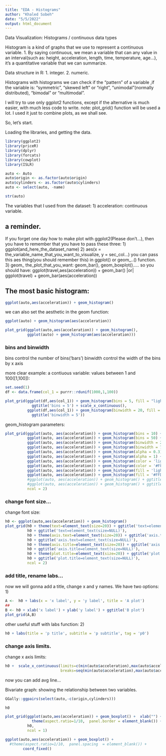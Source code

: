 ```yaml
---
title: "EDA - Histograms"
author: "Khaled Sobeh"
date: "5/5/2022"
output: html_document
---
```


Data Visualization: Histograms / continuous data types 


Histogram is a kind of graphs that we use to represent a continuous variable.
1. By saying continuous, we mean a variable that can any value in an interval(such as: height, acceleration, length, time, temperature, age...), it's a quantitative variable that we can summarize.

Data structure in R: 
1. integer.
2. numeric.

Histograms
with histograms we can check if the "pattern" of a variable ,if the variable is: "symmetric", "skewed left" or "right", "unimodal"(normally distributed), "bimodal" or "multimodal". 


I will try to use only ggplot2 functions, except if the alternative is much easier, with much less code to write. 
note: plot_grid() function will be used a lot. I used it just to combine plots, as we shall see.

So, let's start.

Loading the libraries, and getting the data.
```r
library(ggplot2)
library(priceR)
library(dplyr)
library(forcats)
library(cowplot)
library(ISLR)
```

```r
auto <- Auto
auto$origin <- as.factor(auto$origin)
auto$cylinders <- as.factor(auto$cylinders)
auto <- select(auto, -name)
```
```r
str(auto)
```

The variables that I used from the dataset:
1) acceleration: continuous variable.

## a reminder.
If you forget one day how to make plot with ggplot2(Please don't...), then you have to remember that you have to pass these three:
1) ggplot(and_here_the_dataset_name)
2) aes(x = the_variable_name_that_you_want_to_visualize, y = sec_col...)
you can pass this aes thing(you should remember this) in ggplot() or geom_..() function.
3) geom_ the_plot_that_you_want: geom_bar(), geom_boxplot().....
so you should have:
ggplot(travel,aes(acceleration)) + geom_bar() |or| ggplot(travel) + geom_bar(aes(acceleration))




## The most basic histogram:
```r
ggplot(auto,aes(acceleration)) + geom_histogram()
```

we can also set the aesthetic in the geom function:
```r
ggplot(auto) + geom_histogram(aes(acceleration))
```

```r
plot_grid(ggplot(auto,aes(acceleration)) + geom_histogram(),
          ggplot(auto) + geom_histogram(aes(acceleration)))
```


### bins and binwidth
bins control the number of bins('bars')
binwidth control the width of the bins by x axis

more clear example: a contiuous variable: values between 1 and 100([1,100]):
```r
set.seed(1)
df <- data.frame(col_1 = purrr::rdunif(1000,1,100))
```

```r
plot_grid(ggplot(df,aes(col_1)) + geom_histogram(bins = 5, fill = "lightblue", colour = "black") +
            ggtitle('bins = 5') + scale_x_continuous(),
          ggplot(df,aes(col_1)) + geom_histogram(binwidth = 20, fill = "lightblue", colour = "black") +
            ggtitle('binwidth = 5'))
```


geom_histogram parameters:
```r

plot_grid(ggplot(auto, aes(acceleration)) + geom_histogram(bins = 10) + ggtitle("bins = 10"),
          ggplot(auto, aes(acceleration)) + geom_histogram(bins = 50) + ggtitle("bins = 50"),
          ggplot(auto, aes(acceleration)) + geom_histogram(binwidth = 2) + ggtitle("binwidth = 2"),
          ggplot(auto, aes(acceleration)) + geom_histogram(binwidth = 7) + ggtitle("binwidth = 7"),
          ggplot(auto, aes(acceleration)) + geom_histogram(alpha = 0.3) + ggtitle("alpha = 0.3"),
          ggplot(auto, aes(acceleration)) + geom_histogram(alpha = 1) + ggtitle("alpha = 1"),
          ggplot(auto, aes(acceleration)) + geom_histogram(color = 'lightblue') + ggtitle("color = 'lightblue'"),
          ggplot(auto, aes(acceleration)) + geom_histogram(color = '#FFDB6D') + ggtitle("color = #FFDB6D"),
          ggplot(auto, aes(acceleration)) + geom_histogram(fill = 'lightblue') + ggtitle("fill = 'lightblue'"),
          ggplot(auto, aes(acceleration)) + geom_histogram(fill = '#FFDB6D') + ggtitle("fill = #FFDB6D"),
          #ggplot(auto, aes(acceleration)) + geom_histogram() + ggtitle(""),
          #ggplot(auto, aes(acceleration)) + geom_histogram() + ggtitle(""),
          ncol = 2)
```


### change font size...
change font size:
```r
h0 <- ggplot(auto,aes(acceleration)) + geom_histogram()
plot_grid(h0 + theme(text=element_text(size=20)) + ggtitle('text=element_text(size=20)'),
          h0 + ggtitle('text=element_text(size=NULL)'),
          h0 + theme(axis.text=element_text(size=20)) + ggtitle('axis.text=element_text(size=20)'),
          h0 + ggtitle('axis.text=element_text(size=NULL)'),
          h0 + theme(axis.title=element_text(size=20)) + ggtitle('axis.title=element_text(size=20)'),
          h0 + ggtitle('axis.title=element_text(size=NULL)'),
          h0 + theme(plot.title=element_text(size=20)) + ggtitle('plot.title=element_text(size=20)'),
          h0 + ggtitle('plot.title=element_text(size=NULL)'),
          ncol = 2)
```


### add title, rename labs...
now we will gonna add a title, change x and y names. We have two options:
1)
```r
A <-  h0 + labs(x = 'x label', y = 'y label', title = 'A plot')
##
B <- h0 + xlab('x label') + ylab('y label') + ggtitle('B plot')
plot_grid(A,B)
```

other useful stuff with labs function:
2)
```r
h0 + labs(title = 'p title', subtitle = 'p subtitle', tag = 'p0')
```


### change axis limits.
change x axis limits:
```r
h0 +  scale_x_continuous(limits=c(min(auto$acceleration),max(auto$acceleration)), #future use: just change df$col
                         breaks=seq(min(auto$acceleration),max(auto$acceleration),1)) #you can change the by(100)
```


now you can add avg line...



Bivariate graph: showing the relationship between two variables.
```r
GGally::ggpairs(select(auto,-c(origin,cylinders)))
```


```r
h0
```

```r
plot_grid(ggplot(auto,aes(acceleration)) + geom_boxplot() +  xlab("") +
            theme(aspect.ratio=1/10,  panel.border = element_blank()) + coord_fixed(),
          h0,
          ncol = 1)
```



```r
ggplot(auto,aes(acceleration)) + geom_boxplot() + 
  #theme(aspect.ratio=1/10,  panel.spacing  = element_blank()) +
        coord_fixed()
```



